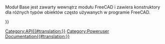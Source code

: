 <languages/>
<div class="mw-translate-fuzzy">
{{VeryImportantMessage|''(Październik 2019)'' Nie edytuj tych stron. Informacje są niekompletne i nieaktualne. Najnowsze API można znaleźć w [https://www.freecadweb.org/api automatycznie generowana dokumentacja API], lub wygenerować dokumentację samodzielnie, śledząc dokument [[Source documentation/pl|Dokumentacja źródłowa]].}}
</div>

Moduł Base jest zawarty wewnątrz modułu FreeCAD i zawiera konstruktory dla różnych typów obiektów często używanych w programie FreeCAD. 

{{APIClass b|BoundBox|[Xmin,Ymin,Zmin,Xmax,Ymax,Zmax]}}
{{APIClass b|BoundBox|Tuple, Tuple}}
{{APIClass|BoundBox|Vector, Vector|
Tworzy ramkę okalającą.
Ramka ograniczająca to sześcian prostokątny, który jest sposobem na zdefiniowanie zewnętrznych granic. Otrzymujesz ramkę ograniczającą z wielu typów 3D. Jest on często używany do sprawdzenia, czy obiekt 3D leży w zasięgu innego obiektu. Sprawdzanie najpierw czy nie ma żadnych przeszkód może zaoszczędzić dużo czasu obliczeniowego!}}

{{APIClass|Matrix| |Tworzy [[Matrix_API/pl|Macierz]] 4x4, która może być użyta do zastosowania przekształceń do obiektów.}}

{{APIClass b|Vector| }}
{{APIClass|Vector|x, y, z|Tworzy [[Vector_API/pl|Wektor]] 3D FreeCAD, reprezentujący punkt 3D lub kierunek.}}

{{APIClass|Placement| |Tworzy [[Placement_API/pl|Umiejscowienie]].}}

{{Userdocnavi{{#translation:}}}}
[[Category:API{{#translation:}}]]
[[Category:Poweruser Documentation{{#translation:}}]]
{{clear}}